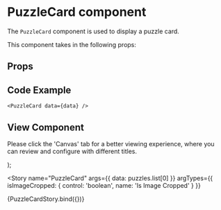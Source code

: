 
<Meta
  title="Newskit Components/Puzzles/Puzzle Card"
  component={PuzzleCard}
/>

# PuzzleCard component
The `PuzzleCard` component is used to display a puzzle card.

This component takes in the following props:

## Props
<Props of={PuzzleCard} />

## Code Example
`<PuzzleCard data={data} />`

## View Component
Please click the 'Canvas' tab for a better viewing experience, where you can review and configure with different titles.

  <NewsKitProvider theme={PuzzlesWebLightTheme}>
    <PuzzleCard {...{data}} isImageCropped={isImageCropped}/>
  </NewsKitProvider>
);

<Story
  name="PuzzleCard"
  args={{ data: puzzles.list[0] }}
  argTypes={{
    isImageCropped: {
        control: 'boolean',
        name: 'Is Image Cropped'
    }
  }}
>
  {PuzzleCardStory.bind({})}
</Story>
